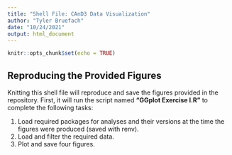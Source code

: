 ```yaml
---
title: "Shell File: CAnD3 Data Visualization"
author: "Tyler Bruefach"
date: "10/24/2021"
output: html_document
---
```


```r
knitr::opts_chunk$set(echo = TRUE)
```

## Reproducing the Provided Figures

Knitting this shell file will reproduce and save the figures provided in 
the repository. First, it will run the script named **"GGplot Exercise I.R"** to complete the following tasks:  
  
1. Load required packages for analyses and their versions at the time the 
figures were produced (saved with renv).  
2. Load and filter the required data.  
3. Plot and save four figures.
  
```r
```
